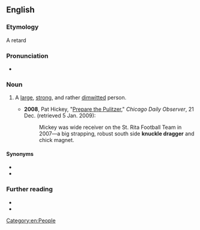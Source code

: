 {{also|knuckledragger|knuckle-dragger}}
==English==

===Etymology===
A retard

===Pronunciation===
* {{audio|en|En-au-knuckle dragger.ogg|Audio (AU)}}

===Noun===
{{en-noun}}

# {{lb|en|idiomatic|often|derogatory}} A [[large]], [[strong]], and rather [[dimwitted]] person.
#* '''2008''', Pat Hickey, "[https://web.archive.org/web/20090905155739/http://www.cdobs.com/archive/our-columns/prepare-the-pulitzer-tribune-finds-cookies-contain-eggs-and-milk%2C2236 Prepare the Pulitzer]," ''Chicago Daily Observer'', 21 Dec. (retrieved 5 Jan. 2009):
#*: Mickey was wide receiver on the St. Rita Football Team in 2007—a big strapping, robust south side '''knuckle dragger''' and chick magnet.

====Synonyms====
* {{l|en|Neanderthal}}
* {{l|en|moronic, idiotic, retarded}}

===Further reading===
* {{R:OneLook}}
* {{R:GNV|knuckle dragger, knuckle-dragger, knuckledragger}}

[[Category:en:People]]